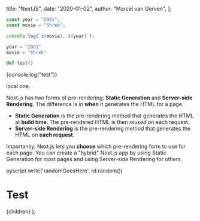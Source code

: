   title: "NextJS",
  date: "2020-01-02",
  author: "Marcel van Gerven",
};





```js
const year = "2001";
const movie = "Shrek";

console.log(`${movie}, ${year}`);
```

```py
year = "2001"
movie = "Shrek"

def test()
```

{console.log("test")}


<Local>local one</Local>.

Next.js has two forms of pre-rendering: **Static Generation** and **Server-side Rendering**. The difference is in **when** it generates the HTML for a page.

- **Static Generation** is the pre-rendering method that generates the HTML at **build time**. The pre-rendered HTML is then _reused_ on each request.
- **Server-side Rendering** is the pre-rendering method that generates the HTML on **each request**.

Importantly, Next.js lets you **choose** which pre-rendering form to use for each page. You can create a "hybrid" Next.js app by using Static Generation for most pages and using Server-side Rendering for others.

<div id="randomGoesHere" style={{ width: "400px" }} />

<py-script>
  pyscript.write('randomGoesHere', rd.random())
</py-script>

  <Layout pageIdx={2}>
    <Head>
      <link
        rel="stylesheet"
        href="https://unpkg.com/dracula-prism/dist/css/dracula-prism.css"
      ></link>
      <link rel="stylesheet" href="https://pyscript.net/alpha/pyscript.css" />
      <script defer src="https://pyscript.net/alpha/pyscript.js"></script>
      <title>Test</title>
    </Head>
    <Stack spacing={1}>
      <Paper elevation={3} style={{ opacity: "90%" }}>
        <Container maxWidth="xl" className={utilStyles.padded}>
          <h1 className={utilStyles.headingXl}>Test</h1>
          <div className={utilStyles.lightText}>
            <Date dateString="2020-01-01" />
          </div>
          {children}
        </Container>
      </Paper>
    </Stack>
  </Layout>
);
